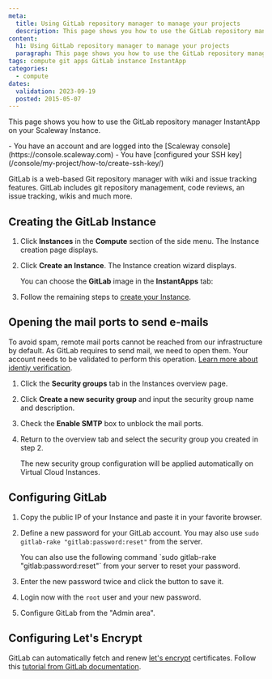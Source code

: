 ```yaml
---
meta:
  title: Using GitLab repository manager to manage your projects
  description: This page shows you how to use the GitLab repository manager InstantApp on your Scaleway Instance.
content:
  h1: Using GitLab repository manager to manage your projects
  paragraph: This page shows you how to use the GitLab repository manager InstantApp on your Scaleway Instance.
tags: compute git apps GitLab instance InstantApp
categories:
  - compute
dates:
  validation: 2023-09-19
  posted: 2015-05-07
---
```


This page shows you how to use the GitLab repository manager InstantApp on your Scaleway Instance.

<Macro id="iam-requirements" />
 
<Message type="requirement">
  - You have an account and are logged into the [Scaleway console](https://console.scaleway.com)
  - You have [configured your SSH key](/console/my-project/how-to/create-ssh-key/)
</Message>

GitLab is a web-based Git repository manager with wiki and issue tracking features. GitLab includes git repository management, code reviews, an issue tracking, wikis and much more.

## Creating the GitLab Instance

1. Click **Instances** in the **Compute** section of the side menu. The Instance creation page displays.
2. Click **Create an Instance**. The Instance creation wizard displays.

    You can choose the **GitLab** image in the **InstantApps** tab:

    <Lightbox src="scaleway-nc-instantapps.webp" alt="" />
3. Follow the remaining steps to [create your Instance](/compute/instances/how-to/create-an-instance/).

## Opening the mail ports to send e-mails

To avoid spam, remote mail ports cannot be reached from our infrastructure by default. As GitLab requires to send mail, we need to open them. Your account needs to be validated to perform this operation. [Learn more about identiy verification](/console/my-account/how-to/verify-identity).

1. Click the **Security groups** tab in the Instances overview page.
2. Click **Create a new security group** and input the security group name and description.
3. Check the **Enable SMTP** box to unblock the mail ports.
4. Return to the overview tab and select the security group you created in step 2.

    The new security group configuration will be applied automatically on Virtual Cloud Instances.

## Configuring GitLab

1. Copy the public IP of your Instance and paste it in your favorite browser.
2. Define a new password for your GitLab account. You may also use `sudo gitlab-rake "gitlab:password:reset"` from the server.
    <Lightbox src="scaleway-gitlab-login.webp" alt="" />

    <Message type="note">
      You can also use the following command `sudo gitlab-rake "gitlab:password:reset"` from your server to reset your password.
    </Message>
3. Enter the new password twice and click the button to save it.
4. Login now with the `root` user and your new password.
5. Configure GitLab from the "Admin area".
    <Lightbox src="scaleway-gitlab-interface.webp" alt="" />

## Configuring Let's Encrypt

GitLab can automatically fetch and renew [let's encrypt](https://letsencrypt.org/) certificates. Follow this [tutorial from GitLab documentation](https://docs.gitlab.com/omnibus/settings/ssl.html#lets-encrypt-integration).
